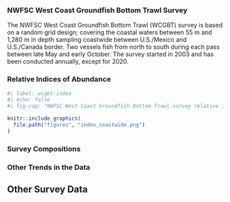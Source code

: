 ### NWFSC West Coast Groundfish Bottom Trawl Survey

The NWFSC West Coast Groundfish Bottom Trawl (WCGBT) survey is based on a random grid design; covering the coastal waters between 55 m and 1,280 m in depth sampling coastwide between U.S./Mexico and U.S./Canada border. Two vessels fish from north to south during each pass between late May and early October. The survey started in 2003 and has been conducted annually, except for 2020. 

### Relative Indices of Abundance

```r
#| label: wcgbt-index
#| echo: false
#| fig-cap: "NWFSC West Coast Groundfish Bottom Trawl survey relative index of abundance (mt) for sablefish."

knitr::include_graphics(
  file.path("figures", "index_coastwide.png")
)

```


### Survey Compositions


### Other Trends in the Data

## Other Survey Data


